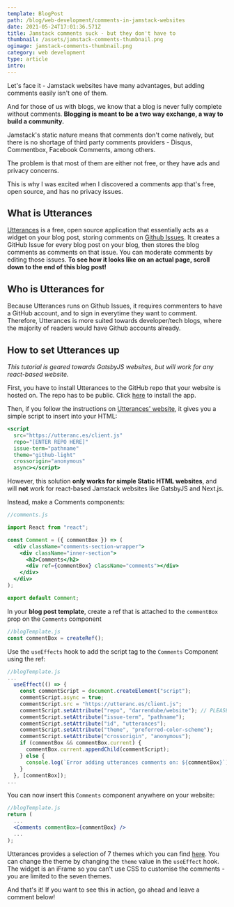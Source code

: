 ```yaml
---
template: BlogPost
path: /blog/web-development/comments-in-jamstack-websites
date: 2021-05-24T17:01:36.571Z
title: Jamstack comments suck - but they don't have to
thumbnail: /assets/jamstack-comments-thumbnail.png
ogimage: jamstack-comments-thumbnail.png
category: web development
type: article
intro:
---
```


Let's face it - Jamstack websites have many advantages, but adding comments easily isn't one of them.

And for those of us with blogs, we know that a blog is never fully complete without comments. **Blogging is meant to be a two way exchange, a way to build a community.**

Jamstack's static nature means that comments don't come natively, but there is no shortage of third party comments providers - Disqus, Commentbox, Facebook Comments, among others. 

The problem is that most of them are either not free, or they have ads and privacy concerns.

This is why I was excited when I discovered a comments app that's free, open source, and has no privacy issues.

## What is Utterances

[Utterances](https://utteranc.es) is a free, open source application that essentially acts as a widget on your blog post, storing comments on [Github Issues](https://guides.github.com/features/issues/). It creates a GitHub Issue for every blog post on your blog, then stores the blog comments as comments on that issue. You can moderate comments by editing those issues. **To see how it looks like on an actual page, scroll down to the end of this blog post!**

## Who is Utterances for

Because Utterances runs on Github Issues, it requires commenters to have a GitHub account, and to sign in everytime they want to comment. Therefore, Utterances is more suited towards developer/tech blogs, where the majority of readers would have Github accounts already.

## How to set Utterances up

*This tutorial is geared towards GatsbyJS websites, but will work for any react-based website.*

First, you have to install Utterances to the GitHub repo that your website is hosted on. The repo has to be public. Click [here](https://github.com/apps/utterances) to install the app.

Then, if you follow the instructions on [Utterances' website](https://utteranc.es), it gives you a simple script to insert into your HTML:

```jsx
<script
  src="https://utteranc.es/client.js"
  repo="[ENTER REPO HERE]"
  issue-term="pathname"
  theme="github-light"
  crossorigin="anonymous"
  async></script>
```

However, this solution **only works for simple Static HTML websites**, and will **not** work for react-based Jamstack websites like GatsbyJS and Next.js.

Instead, make a Comments components:

```jsx
//comments.js

import React from "react";

const Comment = ({ commentBox }) => (
  <div className="comments-section-wrapper">
    <div className="inner-section">
      <h2>Comments</h2>
      <div ref={commentBox} className="comments"></div>
    </div>
  </div>
);

export default Comment;
```

In your **blog post template**, create a ref that is attached to the `commentBox` prop on the `Comments` component

```jsx
//blogTemplate.js
const commentBox = createRef();
```

Use the `useEffects` hook to add the script tag to the `Comments` Component using the ref:

```jsx
//blogTemplate.js
...
  useEffect(() => {
    const commentScript = document.createElement("script");
    commentScript.async = true;
    commentScript.src = "https://utteranc.es/client.js";
    commentScript.setAttribute("repo", "darrendube/website"); // PLEASE CHANGE THIS TO YOUR REPO
    commentScript.setAttribute("issue-term", "pathname");
    commentScript.setAttribute("id", "utterances");
    commentScript.setAttribute("theme", "preferred-color-scheme");
    commentScript.setAttribute("crossorigin", "anonymous");
    if (commentBox && commentBox.current) {
      commentBox.current.appendChild(commentScript);
    } else {
      console.log(`Error adding utterances comments on: ${commentBox}`);
    }
  }, [commentBox]);
...
```

You can now insert this `Comments` component anywhere on your website:

```jsx
//blogTemplate.js
return (
  ...
  <Comments commentBox={commentBox} />
  ...
);
```

Utterances provides a selection of 7 themes which you can find [here](https://utteranc.es). You can change the theme by changing the ```theme``` value in the ```useEffect``` hook. The widget is an iFrame so you can't use CSS to customise the comments - you are limited to the seven themes.

And that's it! If you want to see this in action, go ahead and leave a comment below!
